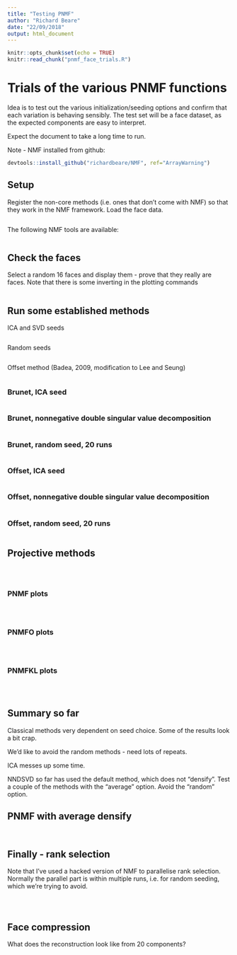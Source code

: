 ```yaml
---
title: "Testing PNMF"
author: "Richard Beare"
date: "22/09/2018"
output: html_document
---
```


```r
knitr::opts_chunk$set(echo = TRUE)
knitr::read_chunk("pnmf_face_trials.R")
```

# Trials of the various PNMF functions

Idea is to test out the various initialization/seeding options and confirm that each 
variation is behaving sensibly. The test set will be a face dataset, as the expected
components are easy to interpret.

Expect the document to take a long time to run.

Note - NMF installed from github:

```r
devtools::install_github("richardbeare/NMF", ref="ArrayWarning")
```


## Setup

Register the non-core methods (i.e. ones that don't come with NMF) so that they work in the
NMF framework. Load the face data.

```r

```

The following NMF tools are available:
```r

```


## Check the faces

Select a random 16 faces and display them - prove that they really are faces. Note that there is some inverting
in the plotting commands

```r

```
## Run some established methods

ICA and SVD seeds

```r

```

Random seeds

```r

```

Offset method (Badea, 2009, modification to Lee and Seung)
```r

```

### Brunet, ICA seed

```r

```

### Brunet, nonnegative double singular value decomposition

```r

```

### Brunet, random seed, 20 runs

```r

```

### Offset, ICA seed

```r

```

### Offset, nonnegative double singular value decomposition

```r

```

### Offset, random seed, 20 runs

```r

```


## Projective methods

```r

```

```r

```

```r

```
### PNMF plots 

```r

```

```r

```

```r

```

### PNMFO plots 

```r

```

```r

```

```r

```

### PNMFKL plots 

```r

```

```r

```

```r

```

## Summary so far

Classical methods very dependent on seed choice. Some of the results look a bit crap.

We'd like to avoid the random methods - need lots of repeats.

ICA messes up some time.

NNDSVD so far has used the default method, which does not "densify". Test
a couple of the methods with the "average" option. Avoid the "random" option.

## PNMF with average densify
```r

```
```r

```

## Finally - rank selection

Note that I've used a hacked version of NMF to parallelise rank selection. Normally the 
parallel part is within multiple runs, i.e. for random seeding, which we're trying to avoid.

```r

```

```r

```

```r

```

## Face compression

What does the reconstruction look like from 20 components?
